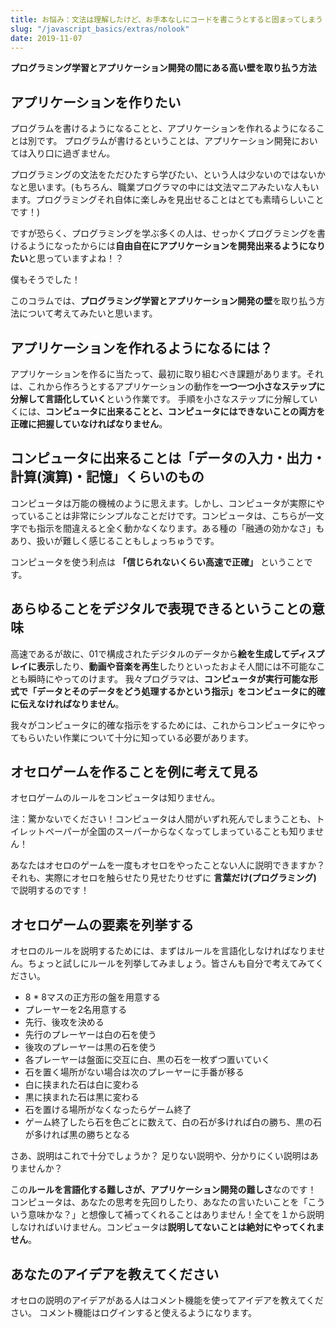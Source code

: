 ```yaml
---
title: お悩み：文法は理解したけど、お手本なしにコードを書こうとすると固まってしまう
slug: "/javascript_basics/extras/nolook"
date: 2019-11-07
---
```


**プログラミング学習とアプリケーション開発の間にある高い壁を取り払う方法**

## アプリケーションを作りたい

プログラムを書けるようになることと、アプリケーションを作れるようになることは別です。
プログラムが書けるということは、アプリケーション開発においては入り口に過ぎません。

プログラミングの文法をただひたすら学びたい、という人は少ないのではないかなと思います。(もちろん、職業プログラマの中には文法マニアみたいな人もいます。プログラミングそれ自体に楽しみを見出せることはとても素晴らしいことです！)

ですが恐らく、プログラミングを学ぶ多くの人は、せっかくプログラミングを書けるようになったからには**自由自在にアプリケーションを開発出来るようになりたい**と思っていますよね！？

僕もそうでした！

このコラムでは、**プログラミング学習とアプリケーション開発の壁**を取り払う方法について考えてみたいと思います。

## アプリケーションを作れるようになるには？

アプリケーションを作るに当たって、最初に取り組むべき課題があります。それは、これから作ろうとするアプリケーションの動作を**一つ一つ小さなステップに分解して言語化していく**という作業です。
手順を小さなステップに分解していくには、**コンピュータに出来ることと、コンピュータにはできないことの両方を正確に把握していなければなりません**。

## コンピュータに出来ることは「データの入力・出力・計算(演算)・記憶」くらいのもの

コンピュータは万能の機械のように思えます。しかし、コンピュータが実際にやっていることは非常にシンプルなことだけです。コンピュータは、こちらが一文字でも指示を間違えると全く動かなくなります。ある種の「融通の効かなさ」もあり、扱いが難しく感じることもしょっちゅうです。

コンピュータを使う利点は **「信じられないくらい高速で正確」** ということです。

## あらゆることをデジタルで表現できるということの意味

高速であるが故に、01で構成されたデジタルのデータから**絵を生成してディスプレイに表示**したり、**動画や音楽を再生**したりといったおよそ人間には不可能なことも瞬時にやってのけます。
我々プログラマは、**コンピュータが実行可能な形式で「データとそのデータをどう処理するかという指示」をコンピュータに的確に伝えなければなりません**。

我々がコンピュータに的確な指示をするためには、これからコンピュータにやってもらいたい作業について十分に知っている必要があります。

## オセロゲームを作ることを例に考えて見る

オセロゲームのルールをコンピュータは知りません。

注：驚かないでください！コンピュータは人間がいずれ死んでしまうことも、トイレットペーパーが全国のスーパーからなくなってしまっていることも知りません！

あなたはオセロのゲームを一度もオセロをやったことない人に説明できますか？それも、実際にオセロを触らせたり見せたりせずに **言葉だけ(プログラミング)** で説明するのです！

## オセロゲームの要素を列挙する

オセロのルールを説明するためには、まずはルールを言語化しなければなりません。ちょっと試しにルールを列挙してみましょう。皆さんも自分で考えてみてください。

- 8 * 8マスの正方形の盤を用意する
- プレーヤーを2名用意する
- 先行、後攻を決める
- 先行のプレーヤーは白の石を使う
- 後攻のプレーヤーは黒の石を使う
- 各プレーヤーは盤面に交互に白、黒の石を一枚ずつ置いていく
- 石を置く場所がない場合は次のプレーヤーに手番が移る
- 白に挟まれた石は白に変わる
- 黒に挟まれた石は黒に変わる
- 石を置ける場所がなくなったらゲーム終了
- ゲーム終了したら石を色ごとに数えて、白の石が多ければ白の勝ち、黒の石が多ければ黒の勝ちとなる

さあ、説明はこれで十分でしょうか？
足りない説明や、分かりにくい説明はありませんか？

この**ルールを言語化する難しさが、アプリケーション開発の難しさ**なのです！
コンピュータは、あなたの思考を先回りしたり、あなたの言いたいことを「こういう意味かな？」と想像して補ってくれることはありません！全てを１から説明しなければいけません。コンピュータは**説明してないことは絶対にやってくれません**。

## あなたのアイデアを教えてください

オセロの説明のアイデアがある人はコメント機能を使ってアイデアを教えてください。
コメント機能はログインすると使えるようになります。
